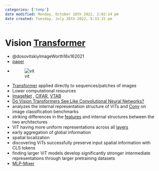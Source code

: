```yaml
---
categories: ['temp']
date modified: Monday, October 10th 2022, 2:02:14 pm
date created: Tuesday, July 26th 2022, 8:33:15 pm
---
```


# Vision [Transformer](Transformer.qmd)
- @dosovitskiyImageWorth16x162021
- [paper](https://arxiv.org/abs/2010.11929)
- ![vit](images/vit.png)
- [Transformer](Transformer.qmd) applied directly to sequences/patches of images
- Lower computational resources
- [ImageNet](ImageNet.qmd) , [CIFAR](CIFAR.qmd), [VTAB](VTAB.qmd)
- [Do Vision Transformers See Like Convolutional Neural Networks?](https://arxiv.org/abs/2108.08810)
- analyzes the internal representation structure of ViTs and [Conv](Conv.qmd) on image classification benchmarks
- striking differences in the [features](Features.qmd) and internal structures between the two architectures
- ViT having more uniform representations across all [layers](Layers.qmd)
- early aggregation of global information
- spatial localization
- discovering ViTs successfully preserve input spatial information with CLS tokens
- finding larger ViT models develop significantly stronger intermediate representations through larger pretraining datasets
- [MLP-Mixer](MLP-Mixer)



